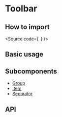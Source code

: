 

<Meta of={Stories} />

# Toolbar

## How to import

<Source
  code={`
`}
/>

## Basic usage

<Canvas of={Stories.Base} />

## Subcomponents

- [Group](?path=/docs/components-core-layout-toolbar-subcomponents--docs)
- [Item](?path=/docs/components-core-layout-toolbar-subcomponents--docs)
- [Separator](?path=/docs/components-core-layout-toolbar-subcomponents--docs)

## API

<ArgTypes of={Stories} />
